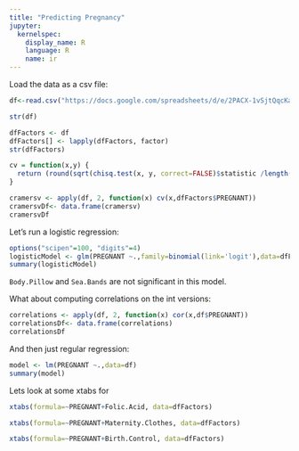 ```yaml
---
title: "Predicting Pregnancy"
jupyter:
  kernelspec:
    display_name: R
    language: R
    name: ir
---
```


Load the data as a csv file:

```r
df<-read.csv("https://docs.google.com/spreadsheets/d/e/2PACX-1vSjtQqcKaaobKkhQXaP2b6gcbQkaKJabjPz2k_hfHj2VEqcSW-I0BiCRpz9VkoQgpcylTUNSp1Opt4P/pub?gid=1389299652&single=true&output=csv")
```

```r
str(df)
```

```r
dfFactors <- df
dfFactors[] <- lapply(dfFactors, factor)
str(dfFactors)
```

```r

cv = function(x,y) {
  return (round(sqrt(chisq.test(x, y, correct=FALSE)$statistic /length(x)),2))
}

cramersv <- apply(df, 2, function(x) cv(x,dfFactors$PREGNANT))  
cramersvDf<- data.frame(cramersv)
cramersvDf
```

Let's run a logistic regression:

```r
options("scipen"=100, "digits"=4)
logisticModel <- glm(PREGNANT ~.,family=binomial(link='logit'),data=dfFactors)
summary(logisticModel)
```

`Body.Pillow` and `Sea.Bands` are not significant in this model.


What about computing correlations on the int versions: 

```r
correlations <- apply(df, 2, function(x) cor(x,df$PREGNANT))  
correlationsDf<- data.frame(correlations)
correlationsDf
```

And then just regular regression: 
```r
model <- lm(PREGNANT ~.,data=df)
summary(model)
```

Lets look at some xtabs for 
```r
xtabs(formula=~PREGNANT+Folic.Acid, data=dfFactors)
```

```r
xtabs(formula=~PREGNANT+Maternity.Clothes, data=dfFactors)
```

```r
xtabs(formula=~PREGNANT+Birth.Control, data=dfFactors)
```

